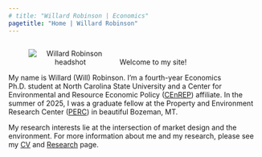 ```yaml
---
# title: "Willard Robinson | Economics"
pagetitle: "Home | Willard Robinson"
---
```

<meta name="google-site-verification" content="apxfYeosxqOM5sqd5ri-fn1RF0FpUE1oWwMbxMH9Rkg"/>

<script type="application/ld+json">
  {
    "@context" : "https://schema.org",
    "@type" : "WebSite",
    "name" : "Willard Robinson",
    "url" : "https://wmrobin.github.io/"
  }
</script>

<!-- Google Tag Manager (noscript) -->
<noscript><iframe src="https://www.googletagmanager.com/ns.html?id=GTM-5B8VD5SK"
height="0" width="0" style="display:none;visibility:hidden"></iframe></noscript>
<!-- End Google Tag Manager (noscript) -->

<style>
  figure {
    margin-right: 15px;
    text-align: center;
    float: left; 
  }

  figure img {
    /* Maintain aspect ratio */
    height: auto;
    /* Remove any extra space below the image */
    display: block;
  }
  
  /* Style for the caption */
   
  figcaption {
    /* Optional: Add a background color to improve readability */
    /*background-color: rgba(0, 0, 0, 0.7);
    /* Optional: Set text color */
    /*  color: #fff;
    /* Optional: Add padding for better aesthetics */
    /*  padding: 10px;
    box-sizing: border-box;
    /* Include padding in the width */
    display: block;
    /* Ensure the caption is a block-level element */
    /* Add space between the image and the caption */
    margin-top: 5px;
  }

</style>

<figure style= "max-width: 33%;" margin = "20">
  <img src="images/robinson-headshot.jpg" alt="Willard Robinson headshot">
</figure>

<br>

Welcome to my site!

My name is Willard (Will) Robinson.
I'm a fourth-year Economics Ph.D. student at North Carolina State University and a Center for Environmental and Resource Economic Policy (<a href="https://cenrep.ncsu.edu/" target="_blank">CEnREP</a>) affiliate.
In the summer of 2025, I was a graduate fellow at the Property and Environment Research Center (<a href="https://perc.org/" target="_blank">PERC</a>) in beautiful Bozeman, MT.

My research interests lie at the intersection of market design and the environment. For more information about me and my research, please see my [CV](cv.html) and [Research](research.html) page.
